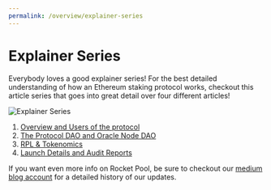 ```yaml
---
permalink: /overview/explainer-series
---
```


# Explainer Series

Everybody loves a good explainer series! For the best detailed understanding of how an Ethereum staking protocol works, checkout this article series that goes into great detail over four different articles!

![Explainer Series](/images/headers/explainer-series.png)

1. [Overview and Users of the protocol](https://medium.com/rocket-pool/rocket-pool-staking-protocol-part-1-8be4859e5fbd)
2. [The Protocol DAO and Oracle Node DAO](https://medium.com/rocket-pool/rocket-pool-staking-protocol-part-2-e0d346911fe1)
3. [RPL & Tokenomics](https://medium.com/rocket-pool/rocket-pool-staking-protocol-part-3-3029afb57d4c)
4. [Launch Details and Audit Reports](https://medium.com/rocket-pool/rocket-pool-staking-protocol-part-4-2635c44e4f7e)

If you want even more info on Rocket Pool, be sure to checkout our [medium blog account](https://medium.com/rocket-pool) for a detailed history of our updates.
